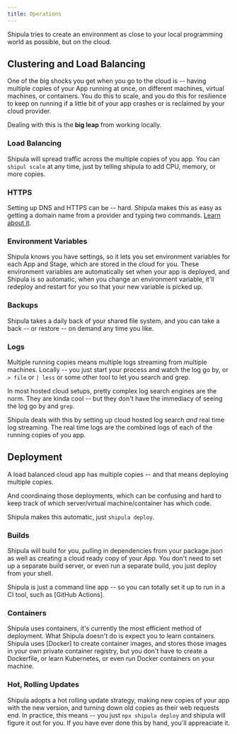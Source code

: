 ```yaml
---
title: Operations
---
```


Shipula tries to create an environment as close to your local programming world as possible, but on the cloud.

## Clustering and Load Balancing

One of the big shocks you get when you go to the cloud is -- having multiple copies of your App running at once, on different machines, virtual machines, or containers. You do this to scale, and you do this for resilience to keep on running if a little bit of your app crashes or is reclaimed by your cloud provider.

Dealing with this is the **big leap** from working locally.

### Load Balancing

Shipula will spread traffic across the multiple copies of you app. 
You can `shipul scale` at any time, just by telling shipula to add CPU, memory, or more copies.

### HTTPS

Setting up DNS and HTTPS can be -- hard. Shipula makes this as easy as getting a domain name from a provider and typing two commands. [Learn about it](./reference/https).

### Environment Variables

Shipula knows you have settings, so it lets you set environment variables for each App and Stage, which are stored in the cloud for you.
These environment variables are automatically set when your app is deployed, and Shipula is so automatic, when you change an environment variable, it'll redeploy and restart for you so that your new variable is picked up.

### Backups

Shipula takes a daily back of your shared file system, and you can take a back -- or restore -- on demand any time you like.

### Logs

Multiple running copies means multiple logs streaming from multiple machines. 
Locally -- you just start your process and watch the log go by, or `> file` or `| less` or some other tool to let you search and grep.

In most hosted cloud setups, pretty complex log search engines are the norm. 
They are kinda cool -- but they don't have the immediacy of seeing the log go by and `grep`.

Shipula deals with this by setting up cloud hosted log search _and_ real time log streaming.
The real time logs are the combined logs of each of the running copies of you app.

## Deployment

A load balanced cloud app has multiple copies -- and that means deploying multiple copies.

And coordinaing those deployments, which can be confusing and hard to keep track of which server/virtual machine/container has which code.

Shipula makes this automatic, just `shipula deploy`.

### Builds

Shipula will build for you, pulling in dependencies from your package.json as well as creating a cloud ready copy of your App.
You don't need to set up a separate build server, or even run a separate build, you just deploy from your shell.

Shipula is just a command line app -- so you can totally set it up to run in a CI tool, such as [GitHub Actions].

### Containers

Shipula uses containers, it's currently the most efficient method of deployment.
What Shipula doesn't do is expect you to learn containers.
Shipula uses [Docker] to create container images, and stores those images in your own private container registry, but you don't have to create a Dockerfile, or learn Kubernetes, or even _run_ Docker containers on your machine.

### Hot, Rolling Updates

Shipula adopts a hot rolling update strategy, making new copies of your app with the new version, and turning down old copies as their web requests end.
In practice, this means -- you just `npx shipula deploy` and shipula will figure it out for you.
If you have ever done this by hand, you'll appreaciate it.
